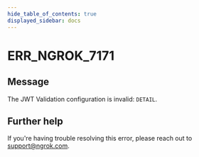 ```yaml
---
hide_table_of_contents: true
displayed_sidebar: docs
---
```



# ERR_NGROK_7171

## Message

The JWT Validation configuration is invalid: `DETAIL`.

<ErrorDetails error="err_ngrok_7171" />

## Further help

If you're having trouble resolving this error, please reach out to [support@ngrok.com](mailto:support@ngrok.com?subject=Help%20with%20ERR_NGROK_7171).
